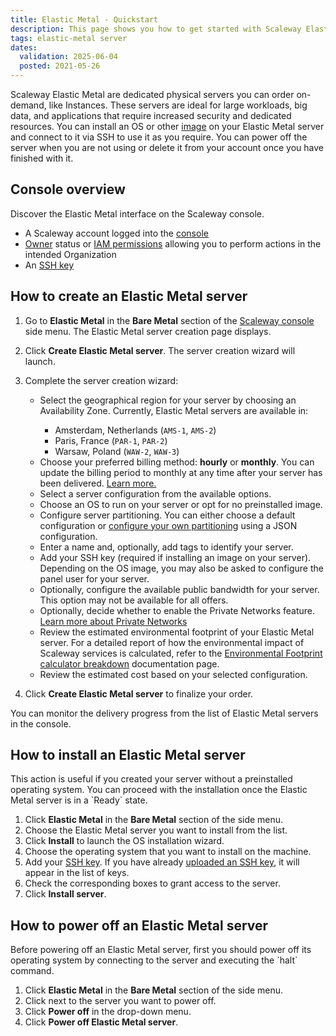 ```yaml
---
title: Elastic Metal - Quickstart
description: This page shows you how to get started with Scaleway Elastic Metal.
tags: elastic-metal server
dates:
  validation: 2025-06-04
  posted: 2021-05-26
---
```



Scaleway Elastic Metal are dedicated physical servers you can order on-demand, like Instances. These servers are ideal for large workloads, big data, and applications that require increased security and dedicated resources. You can install an OS or other [image](/elastic-metal/concepts/#image) on your Elastic Metal server and connect to it via SSH to use it as you require. You can power off the server when you are not using or delete it from your account once you have finished with it.

## Console overview
Discover the Elastic Metal interface on the Scaleway console.
<GuideFlow src="https://app.guideflow.com/embed/8ko1473cwr"/>

<Requirements />

- A Scaleway account logged into the [console](https://account.scaleway.com/?service=elements)
- [Owner](/iam/concepts/#owner) status or [IAM permissions](/iam/concepts/#permission) allowing you to perform actions in the intended Organization
- An [SSH key](/organizations-and-projects/how-to/create-ssh-key/)

## How to create an Elastic Metal server

1. Go to **Elastic Metal** in the **Bare Metal** section of the [Scaleway console](https://account.scaleway.com/?service=elements) side menu. The Elastic Metal server creation page displays.
2. Click **Create Elastic Metal server**. The server creation wizard will launch.
3. Complete the server creation wizard:
    - Select the geographical region for your server by choosing an Availability Zone.
      <Message type="note">
        Currently, Elastic Metal servers are available in:
        - Amsterdam, Netherlands (`AMS-1`, `AMS-2`)
        - Paris, France (`PAR-1`, `PAR-2`)
        - Warsaw, Poland (`WAW-2`, `WAW-3`)
      </Message>
    - Choose your preferred billing method: **hourly** or **monthly**.
      <Message type="tip">
        You can update the billing period to monthly at any time after your server has been delivered. [Learn more.](/elastic-metal/how-to/change-billing-period/)
      </Message>
    - Select a server configuration from the available options.
    - Choose an OS to run on your server or opt for no preinstalled image.
    - Configure server partitioning. You can either choose a default configuration or [configure your own partitioning](/elastic-metal/how-to/configure-disk-partitions/) using a JSON configuration.
    - Enter a name and, optionally, add tags to identify your server.
    - Add your SSH key (required if installing an image on your server). Depending on the OS image, you may also be asked to configure the panel user for your server.
    - Optionally, configure the available public bandwidth for your server. This option may not be available for all offers.
    - Optionally, decide whether to enable the Private Networks feature. [Learn more about Private Networks](/vpc/concepts/#private-networks)
    - Review the estimated environmental footprint of your Elastic Metal server.
      <Message type="note">
        For a detailed report of how the environmental impact of Scaleway services is calculated, refer to the [Environmental Footprint calculator breakdown](/environmental-footprint/additional-content/environmental-footprint-calculator) documentation page.
      </Message>
    - Review the estimated cost based on your selected configuration.

4. Click **Create Elastic Metal server** to finalize your order.

You can monitor the delivery progress from the list of Elastic Metal servers in the console.

## How to install an Elastic Metal server

<Message type="note">
  This action is useful if you created your server without a preinstalled operating system. You can proceed with the installation once the Elastic Metal server is in a `Ready` state.
</Message>

1. Click **Elastic Metal** in the **Bare Metal** section of the side menu.
2. Choose the Elastic Metal server you want to install from the list.
3. Click **Install** to launch the OS installation wizard.
4. Choose the operating system that you want to install on the machine.
5. Add your [SSH key](/organizations-and-projects/concepts/#ssh-key).
    <Message type="note">
      If you have already [uploaded an SSH key](/organizations-and-projects/how-to/create-ssh-key/#how-to-upload-the-public-ssh-key-to-the-scaleway-interface), it will appear in the list of keys.
    </Message>
6. Check the corresponding boxes to grant access to the server.
7. Click **Install server**.

## How to power off an Elastic Metal server

<Message type="note">
  Before powering off an Elastic Metal server, first you should power off its operating system by connecting to the server and executing the `halt` command.
</Message>

1. Click **Elastic Metal** in the **Bare Metal** section of the side menu.
2. Click <Icon name="more" /> next to the server you want to power off.
3. Click **Power off** in the drop-down menu.
4. Click **Power off Elastic Metal server**.